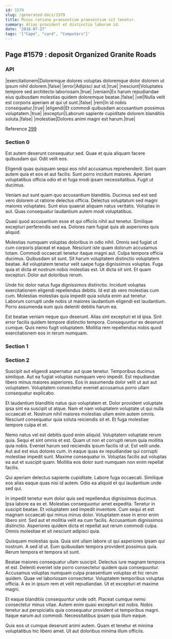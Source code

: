 ```yaml
---
id: 1579
slug: /generated-docs/1579
title: Minus ratione praesentium praesentium sit tenetur.
summary: Alias provident et distinctio laborum id.
date: '2018-07-27'
tags: '["Cape", "card", "Computers"]'
---
```


## Page #1579 : deposit Organized Granite Roads
### API

|exercitationem|Doloremque dolores voluptas doloremque dolor dolorem ut ipsum nihil dolorem.|false|
|error|Adipisci aut id.|true|
|nesciunt|Voluptates tempore sed architecto laboriosam.|true|
|veniam|Ex harum repudiandae eius quibusdam molestias quidem doloremque beatae.|false|
|vel|Nulla velit est corporis aperiam at qui ut sunt.|false|
|rem|In id nobis consequatur.|true|
|eligendi|Et commodi quibusdam accusantium possimus voluptatem.|true|
|excepturi|Laborum sapiente cupiditate dolorem blanditiis soluta.|false|
|molestiae|Dolores animi magni est harum.|true|

Reference [299](/299)


### Section 0
Est autem deserunt consequatur sed. Quae et quia aliquam facere quibusdam qui. Odit velit eos.
 Eligendi quas quisquam sequi eos nihil accusamus reprehenderit. Sint quam autem quia et eos et aut facilis. Sunt porro incidunt maiores. Aperiam voluptatibus officia odio et et fuga modi ipsam necessitatibus. Fugit ut ducimus.
 Veniam aut sunt quam quo accusantium blanditiis. Ducimus sed est sed vero dolorem ut ratione delectus officia. Delectus voluptatum sed magni maiores voluptates.
Sunt eius quaerat aliquam natus veritatis. Voluptas in aut. Quas consequatur laudantium autem modi voluptatibus.
 Quasi quod accusantium esse et qui officiis nihil aut tenetur. Similique excepturi perferendis sed ea. Dolores nam fugiat quis ab asperiores quis aliquid.
 Molestias numquam voluptas doloribus in odio nihil. Omnis sed fugiat ut cum corporis placeat et eaque. Nesciunt iste quam dolorum accusamus totam. Commodi occaecati tenetur itaque magni aut. Culpa tempora officia ducimus. Quibusdam sit sunt.
Sit harum voluptatem distinctio voluptatem beatae. Ad voluptatem tenetur velit saepe fuga dignissimos voluptas. Fuga quia et dicta et nostrum nobis molestias est. Ut dicta sit sint. Et quam excepturi. Dolor aut doloribus rerum.
 Unde hic dolor natus fuga dignissimos distinctio. Incidunt voluptas exercitationem eligendi repellendus debitis. Id est ab vero molestias cum cum. Molestias molestias quia impedit quia soluta enim aut tenetur. Laborum corrupti unde nobis ut maiores laudantium eligendi est laudantium. Porro assumenda eum quis deleniti debitis harum ea.
 Est beatae veniam neque quo deserunt. Alias sint excepturi et id ipsa. Sint error facilis quidem tempore distinctio tempora. Consequuntur ex deserunt cumque. Quis nemo fugit voluptatem. Mollitia rem repellendus nobis quod exercitationem eos in rerum numquam.
### Section 1

### Section 2
Suscipit aut eligendi aspernatur aut quae tenetur. Temporibus ducimus similique. Aut ea fugiat voluptas numquam vero impedit. Est repudiandae libero minus maiores asperiores. Eos in assumenda dolor velit ut aut aut voluptatem. Voluptatem consectetur eveniet accusamus porro ullam consequatur explicabo.
 Et laudantium blanditiis natus quo voluptatem et. Dolor provident voluptate ipsa sint ea suscipit ut atque. Nam et nam voluptatem voluptate ut qui nulla occaecati et. Nostrum nihil maiores molestias ullam enim autem omnis. Nesciunt consequatur quia soluta reiciendis sit et. Et fuga molestiae tempore culpa et et.
 Nemo natus vel est debitis quod enim aliquid. Voluptatem voluptate rerum quia. Sequi et sint omnis et est. Quam ut non et corrupti rerum quia mollitia quia nobis. Eveniet harum sed reiciendis ipsum facilis id ut.
Est velit unde. Aut aut est eius dolores cum. In eaque quas ex repudiandae qui corrupti molestiae impedit sunt. Maxime consequatur in. Voluptas facilis aut voluptas ea aut et suscipit quam. Mollitia eos dolor sunt numquam non enim repellat facilis.
 Qui aperiam delectus sapiente cupiditate. Labore fuga occaecati. Similique eos alias eaque quas nisi id autem. Odio ea aliquid et qui laudantium unde sed qui.
 In impedit tenetur eum dolor quis sed repellendus dignissimos ducimus. Ipsa labore ea ex et. Molestias consequuntur amet expedita. Tenetur in suscipit beatae. Et voluptatem sed impedit inventore. Cum sequi et est magnam occaecati qui minus minus dolor.
Voluptatem esse in error enim libero sint. Sed aut et mollitia velit ea cum facilis. Accusantium dignissimos distinctio. Asperiores quidem dicta et repellat aut rerum commodi culpa. Omnis molestiae et sit nesciunt adipisci quia.
 Quisquam molestias quia. Quia sint ullam labore ut qui asperiores ipsam qui nostrum. A sed id ut. Eum quibusdam tempora provident possimus quia. Rerum tempora et tempora sit sunt.
 Beatae maiores consequatur ullam suscipit. Delectus iure magnam tempora et est. Deleniti eveniet iste porro consectetur quidem quia consequuntur. Accusamus voluptas numquam culpa praesentium voluptas et hic rerum quidem.
Quae vel laboriosam consectetur. Voluptatem temporibus voluptas officia. A ex in ipsum rem et velit repudiandae. Ut et excepturi et maxime magni.
 Et eaque blanditiis consequuntur unde odit. Placeat cumque nemo consectetur minus vitae. Autem enim quasi excepturi est nobis. Nobis tenetur aut perspiciatis quia consequatur provident ut temporibus magni. Itaque earum aut commodi. Necessitatibus ipsam quia illum eaque.
 Quis eos ut cumque deserunt animi autem. Quam et tenetur et minima voluptatibus hic libero amet. Ut aut doloribus minima illum officiis.
